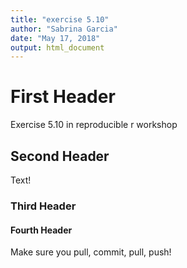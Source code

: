 ```yaml
---
title: "exercise 5.10"
author: "Sabrina Garcia"
date: "May 17, 2018"
output: html_document
---
```

# First Header

Exercise 5.10 in reproducible r workshop

## Second Header

Text!

### Third Header

#### Fourth Header

Make sure you pull, commit, pull, push!


